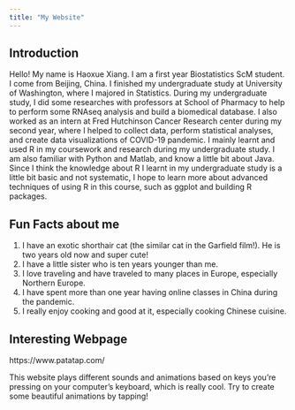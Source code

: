 ```yaml
---
title: "My Website"
---
```


## Introduction
Hello! My name is Haoxue Xiang. I am a first year Biostatistics ScM student. I come from Beijing, China. I finished my undergraduate study at University of Washington, where I majored in Statistics. During my undergraduate study, I did some researches with professors at School of Pharmacy to help to perform some RNAseq analysis and build a biomedical database. I also worked as an intern at Fred Hutchinson Cancer Research center during my second year, where I helped to collect data, perform statistical analyses, and create data visualizations of COVID-19 pandemic. I mainly learnt and used R in my coursework and research during my undergraduate study. I am also familiar with Python and Matlab, and know a little bit about Java. Since I think the knowledge about R I learnt in my undergraduate study is a little bit basic and not systematic, I hope to learn more about advanced techniques of using R in this course, such as ggplot and building R packages.

## Fun Facts about me
1. I have an exotic shorthair cat (the similar cat in the Garfield film!). He is two years old now and super cute!
2. I have a little sister who is ten years younger than me. 
3. I love traveling and have traveled to many places in Europe, especially Northern Europe.
4. I have spent more than one year having online classes in China during the pandemic.
5. I really enjoy cooking and good at it, especially cooking Chinese cuisine.

## Interesting Webpage
https://www.patatap.com/

This website plays different sounds and animations based on keys you’re pressing on your computer’s keyboard, which is really cool. Try to create some beautiful animations by tapping!

